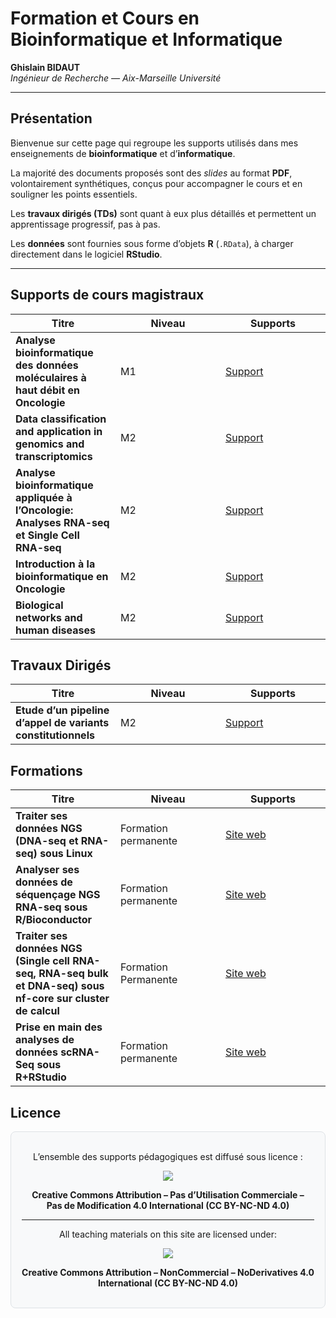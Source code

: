 # Formation et Cours en Bioinformatique et Informatique

**Ghislain BIDAUT**\
*Ingénieur de Recherche — Aix-Marseille Université*

------------------------------------------------------------------------

## Présentation

Bienvenue sur cette page qui regroupe les supports utilisés dans mes enseignements de **bioinformatique** et d’**informatique**.

::: callout-note
La majorité des documents proposés sont des *slides* au format **PDF**, volontairement synthétiques, conçus pour accompagner le cours et en souligner les points essentiels.
:::

Les **travaux dirigés (TDs)** sont quant à eux plus détaillés et permettent un apprentissage progressif, pas à pas.

Les **données** sont fournies sous forme d’objets **R** (`.RData`), à charger directement dans le logiciel **RStudio**.

------------------------------------------------------------------------

## Supports de cours magistraux

| Titre | Niveau | Supports |
|------------------------|------------------------|------------------------|
| **Analyse bioinformatique des données moléculaires à haut débit en Oncologie** | M1 | [Support](./cours/Cours-Master-M1-Genomique-Variants_RNA_Seq.html) |
| **Data classification and application in genomics and transcriptomics** | M2 | [Support](./cours/M2-Bio-Sante-IA-Biomarkers-Classif-Genomics-Data.html) |
| **Analyse bioinformatique appliquée à l’Oncologie: Analyses RNA-seq et Single Cell RNA-seq** | M2 | [Support](./cours/Cours-M2_Technologies-de-la-Santé_RNA-Seq_Single-Cell.html) |
| **Introduction à la bioinformatique en Oncologie** | M2 | [Support](./cours/ours-Intro-Bioinfo-Onco-M2-Biologie-Santé-Tronc-Commun-Genomique.html) |
| **Biological networks and human diseases** | M2 | [Support](./cours/M2-Biologie-Santé-Genomique-Réseaux-Biologiques-et-Maladies-Humaines.pdf) |

## Travaux Dirigés

| Titre | Niveau | Supports |
|------------------------|------------------------|------------------------|
| **Etude d'un pipeline d'appel de variants constitutionnels** | M2 | [Support](./cours/TD_Master_Bioinfo_DNA-seq_appel_de_variants.html) |

## Formations

| Titre | Niveau | Supports |
|------------------------|------------------------|------------------------|
| **Traiter ses données NGS (DNA-seq et RNA-seq) sous Linux** | Formation permanente | [Site web](https://reposgb.github.io/formation_ngs_linux/) |
| **Analyser ses données de séquençage NGS RNA-seq sous R/Bioconductor** | Formation permanente | [Site web](https://reposgb.github.io/formation_rnaseq_r/) |
| **Traiter ses données NGS (Single cell RNA-seq, RNA-seq bulk et DNA-seq) sous nf-core sur cluster de calcul** | Formation Permanente | [Site web]() |
| **Prise en main des analyses de données scRNA-Seq sous R+RStudio** | Formation permanente | [Site web]() |

## Licence

::: {.card style="max-width: 700px; margin: auto; text-align: center; padding: 1.2em; background-color: #f8f9fa; border: 1px solid #dee2e6; border-radius: 0.5rem;"}

L’ensemble des supports pédagogiques est diffusé sous licence :  

[![](https://licensebuttons.net/l/by-nc-nd/4.0/88x31.png)](http://creativecommons.org/licenses/by-nc-nd/4.0/){rel="license" style="border-width:0"}  

**Creative Commons Attribution – Pas d’Utilisation Commerciale –  
Pas de Modification 4.0 International (CC BY-NC-ND 4.0)**  

---

All teaching materials on this site are licensed under:  

[![](https://licensebuttons.net/l/by-nc-nd/4.0/88x31.png)](http://creativecommons.org/licenses/by-nc-nd/4.0/){rel="license" style="border-width:0"}  

**Creative Commons Attribution – NonCommercial – NoDerivatives 4.0 International (CC BY-NC-ND 4.0)**
:::
